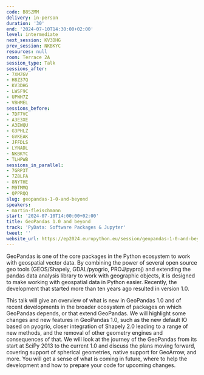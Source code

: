 ```yaml
---
code: B8SZMM
delivery: in-person
duration: '30'
end: '2024-07-10T14:30:00+02:00'
level: intermediate
next_session: KV3DHG
prev_session: NKBKYC
resources: null
room: Terrace 2A
session_type: Talk
sessions_after:
- 7XMZGV
- H8Z37Q
- KV3DHG
- LWSF9C
- UPWH7Z
- VBHMEL
sessions_before:
- 7DF7VC
- A3E3XE
- A3EWQU
- G3PHLZ
- GVKEAK
- JFFDLS
- LYNADL
- NKBKYC
- TLHPWB
sessions_in_parallel:
- 7GRP3T
- 7Z8LFA
- 8NYTHE
- M9TMMQ
- QPPRQQ
slug: geopandas-1-0-and-beyond
speakers:
- martin-fleischmann
start: '2024-07-10T14:00:00+02:00'
title: GeoPandas 1.0 and beyond
track: 'PyData: Software Packages & Jupyter'
tweet: ''
website_url: https://ep2024.europython.eu/session/geopandas-1-0-and-beyond
---
```


GeoPandas is one of the core packages in the Python ecosystem to work with geospatial vector data. By combining the power of several open source geo tools (GEOS/Shapely, GDAL/pyogrio, PROJ/pyproj) and extending the pandas data analysis library to work with geographic objects, it is designed to make working with geospatial data in Python easier. Recently, the development that started more than ten years ago resulted in version 1.0.

This talk will give an overview of what is new in GeoPandas 1.0 and of recent developments in the broader ecosystem of packages on which GeoPandas depends, or that extend GeoPandas. We will highlight some changes and new features in GeoPandas 1.0, such as the new default IO based on pyogrio, closer integration of Shapely 2.0 leading to a range of new methods, and the removal of other geometry engines and consequences of that. We will look at the journey of the GeoPandas from its start at SciPy 2013 to the current 1.0 and discuss the plans moving forward, covering support of spherical geometries, native support for GeoArrow, and more. You will get a sense of what is coming in future, where to help the development and how to prepare your code for upcoming changes.
